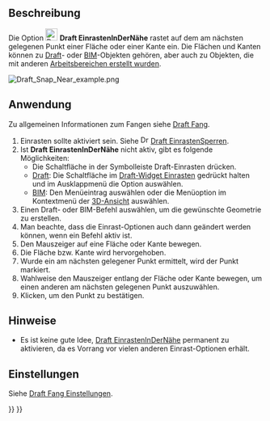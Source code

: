 <languages/>

{{Docnav/de
|[[Draft_Snap_Special/de|EinrastenSpezial]]
|[[Draft_Snap_Ortho/de|EinrastenOrtho]]
|[[Draft_Workbench/de|Draft]]
|IconL=Draft_Snap_Special.svg
|IconR=Draft_Snap_Ortho.svg
|IconC=Workbench_Draft.svg
}}

{{GuiCommand/de
|Name=Draft Snap Near
|Name/de=Draft EinrastenInDerNähe
|MenuLocation=Einrasten → In der Nähe einrasten
|Workbenches=[[Draft_Workbench/de|Draft]], [[BIM_Workbench/de|BIM]]
|SeeAlso=[[Draft_Snap/de|Draft Einrasten]], [[Draft_Snap_Lock/de|Draft EinrastenSperren]]
}}

<span id="Description"></span>
== Beschreibung == 

Die Option [[Image:Draft_Snap_Near.svg|24px]] '''Draft EinrastenInDerNähe''' rastet auf dem am nächsten gelegenen Punkt einer Fläche oder einer Kante ein. Die Flächen und Kanten können zu [[Draft_Workbench/de|Draft]]- oder [[BIM_Workbench/de|BIM]]-Objekten gehören, aber auch zu Objekten, die mit anderen [[Workbenches/de|Arbeitsbereichen erstellt wurden]].

[[Image:Draft_Snap_Near_example.png]]
{{Caption|Fängt den zweiten Punkt einer Linie zum nächsten Punkt einer Kante}}

<span id="Usage"></span>
== Anwendung == 

Zu allgemeinen Informationen zum Fangen siehe [[Draft_Snap/de|Draft Fang]].

# Einrasten sollte aktiviert sein. Siehe [[Image:Draft_Snap_Lock.svg|16px]] [[Draft_Snap_Lock/de|Draft EinrastenSperren]].
# Ist '''Draft EinrastenInDerNähe''' nicht aktiv, gibt es folgende Möglichkeiten:
#* Die Schaltfläche {{Button|[[Image:Draft_Snap_Near.svg|16px]] [[Draft_Snap_Near/de|In der Nähe einrasten]]}} in der Symbolleiste Draft-Einrasten drücken.
#* [[Draft_Workbench/de|Draft]]: Die Schaltfläche {{Button|[[Image:Draft_Snap_Lock.svg|x16px]][[Image:Toolbar_flyout_arrow.svg|x16px]]}}  im [[Draft_snap_widget/de|Draft-Widget Einrasten]] gedrückt halten und im Ausklappmenü die Option {{MenuCommand|[[Image:Draft_Snap_Near.svg|16px]] In der Nähe einrasten}} auswählen.
#* [[BIM_Workbench/de|BIM]]: Den Menüeintrag {{MenuCommand|Einrasten → In der Nähe einrasten}} auswählen oder die Menüoption im Kontextmenü der [[3D_view/de|3D-Ansicht]] auswählen.
# Einen Draft- oder BIM-Befehl auswählen, um die gewünschte Geometrie zu erstellen.
# Man beachte, dass die Einrast-Optionen auch dann geändert werden können, wenn ein Befehl aktiv ist.
# Den Mauszeiger auf eine Fläche oder Kante bewegen.
# Die Fläche bzw. Kante wird hervorgehoben.
# Wurde ein am nächsten gelegener Punkt ermittelt, wird der Punkt markiert.
# Wahlweise den Mauszeiger entlang der Fläche oder Kante bewegen, um einen anderen am nächsten gelegenen Punkt auszuwählen.
# Klicken, um den Punkt zu bestätigen.

<span id="Notes"></span>
==Hinweise==

* Es ist keine gute Idee, [[Draft_Snap_Near/de|Draft EinrastenInDerNähe]] permanent zu aktivieren, da es Vorrang vor vielen anderen Einrast-Optionen erhält.

<span id="Preferences"></span>
==Einstellungen==

Siehe [[Draft_Snap/de#Einstellungen|Draft Fang Einstellungen]].


{{Docnav/de
|[[Draft_Snap_Special/de|EinrastenSpezial]]
|[[Draft_Snap_Ortho/de|EinrastenOrtho]]
|[[Draft_Workbench/de|Draft]]
|IconL=Draft_Snap_Special.svg
|IconR=Draft_Snap_Ortho.svg
|IconC=Workbench_Draft.svg
}}

{{Draft Tools navi{{#translation:}}}}
{{Userdocnavi{{#translation:}}}}